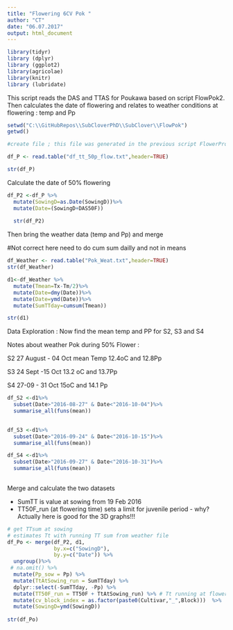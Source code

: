 ```yaml
---
title: "Flowering 6CV Pok "
author: "CT"
date: "06.07.2017"
output: html_document
---
```


```r
library(tidyr)
library (dplyr)
library (ggplot2)
library(agricolae)
library(knitr)
library (lubridate)
```
This script reads the DAS and TTAS for Poukawa based on script FlowPok2. Then calculates the date of flowering and relates to weather conditions at flowering : temp and Pp 


```r
setwd("C:\\GitHubRepos\\SubCloverPhD\\SubClover\\FlowPok")
getwd()

#create file ; this file was generated in the previous script FlowerProject2

df_P <- read.table("df_tt_50p_flow.txt",header=TRUE)

str(df_P)


```
Calculate the date of 50% flowering 

```r
df_P2 <-df_P %>%
  mutate(SowingD=as.Date(SowingD))%>%
  mutate(Date=(SowingD+DAS50F))
  
  str(df_P2)
```

Then bring the weather data (temp and Pp) and merge 

#Not correct here need to do cum sum dailly and not in means 

```r
df_Weather <- read.table("Pok_Weat.txt",header=TRUE)
str(df_Weather)

d1<-df_Weather %>%
  mutate(Tmean=Tx-Tm/2)%>%
  mutate(Date=dmy(Date))%>%
  mutate(Date=ymd(Date))%>%
  mutate(SumTTday=cumsum(Tmean))

str(d1)

```

Data Exploration : Now find the mean temp and PP for S2, S3 and S4


Notes about weather Pok during 50% Flower :

S2 27 August - 04 Oct mean Temp 12.4oC and 12.8Pp 

S3 24 Sept -15 Oct 13.2 oC and 13.7Pp

S4 27-09 - 31 Oct 15oC and 14.1 Pp

```r

df_S2 <-d1%>%
  subset(Date>"2016-08-27" & Date<"2016-10-04")%>%
  summarise_all(funs(mean))
  

df_S3 <-d1%>%
  subset(Date>"2016-09-24" & Date<"2016-10-15")%>%
  summarise_all(funs(mean))

df_S4 <-d1%>%
  subset(Date>"2016-09-27" & Date<"2016-10-31")%>%
  summarise_all(funs(mean))
  
```

Merge and calculate the two datasets 

- SumTT is value at sowing from 19 Feb 2016 
- TT50F_run (at flowering time) sets a limit for juvenile period - why? 
Actually here is good for the 3D graphs!!! 

```r
# get TTsum at sowing
# estimates Tt with running TT sum from weather file
df_Po <- merge(df_P2, d1,
               by.x=c("SowingD"), 
               by.y=c("Date")) %>%
  ungroup()%>%
 # na.omit() %>%
  mutate(Pp_sow = Pp) %>%
  mutate(TtAtSowing_run = SumTTday) %>%
  dplyr::select(-SumTTday, -Pp) %>%
  mutate(TT50F_run = TT50F + TtAtSowing_run) %>% # Tt running at flowering
  mutate(cv_block_index = as.factor(paste0(Cultivar,"_",Block)))  %>%
  mutate(SowingD=ymd(SowingD))
 
str(df_Po)

```

